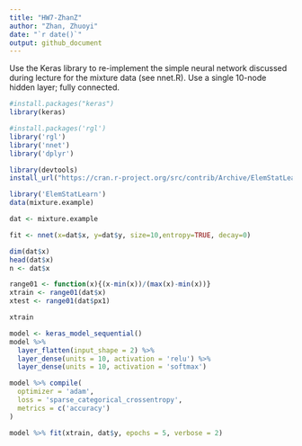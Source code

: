 ```yaml
---
title: "HW7-ZhanZ"
author: "Zhan, Zhuoyi"
date: "`r date()`"
output: github_document
---
```


Use the Keras library to re-implement the simple neural network discussed during lecture for the mixture data (see nnet.R). Use a single 10-node hidden layer; fully connected.

```r
#install.packages("keras")
library(keras)
```

```r
#install.packages('rgl')
library('rgl')
library('nnet')
library('dplyr')
```

```r

library(devtools)
install_url("https://cran.r-project.org/src/contrib/Archive/ElemStatLearn/ElemStatLearn_2015.6.26.tar.gz")
```

```r
library('ElemStatLearn')
data(mixture.example)
```

```r
dat <- mixture.example
```

```r
fit <- nnet(x=dat$x, y=dat$y, size=10,entropy=TRUE, decay=0)

```

```r
dim(dat$x)
head(dat$x)
n <- dat$x
```



```r
range01 <- function(x){(x-min(x))/(max(x)-min(x))}
xtrain <- range01(dat$x)
xtest <- range01(dat$px1)
```

```r
xtrain
```


```r
model <- keras_model_sequential()
model %>%
  layer_flatten(input_shape = 2) %>%
  layer_dense(units = 10, activation = 'relu') %>%
  layer_dense(units = 10, activation = 'softmax')
```


```r
model %>% compile(
  optimizer = 'adam', 
  loss = 'sparse_categorical_crossentropy',
  metrics = c('accuracy')
)
```


```r
model %>% fit(xtrain, dat$y, epochs = 5, verbose = 2)
```









